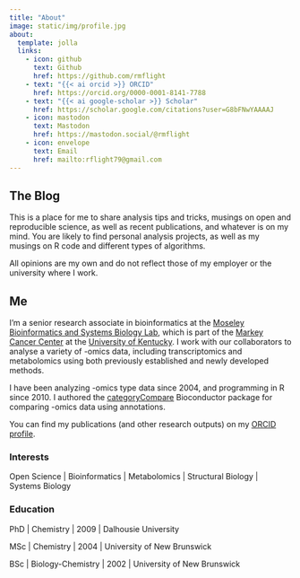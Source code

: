```yaml
---
title: "About"
image: static/img/profile.jpg
about:
  template: jolla
  links:
    - icon: github
      text: Github
      href: https://github.com/rmflight
    - text: "{{< ai orcid >}} ORCID"
      href: https://orcid.org/0000-0001-8141-7788
    - text: "{{< ai google-scholar >}} Scholar"
      href: https://scholar.google.com/citations?user=G8bFNwYAAAAJ
    - icon: mastodon
      text: Mastodon
      href: https://mastodon.social/@rmflight
    - icon: envelope
      text: Email
      href: mailto:rflight79@gmail.com
---
```


## The Blog

This is a place for me to share analysis tips and tricks, musings on open and reproducible science, as well as recent publications, and whatever is on my mind.
You are likely to find personal analysis projects, as well as my musings on R code and different types of algorithms.

All opinions are my own and do not reflect those of my employer or the university where I work.

## Me

I'm a senior research associate in bioinformatics at the [Moseley Bioinformatics and Systems Biology Lab](https://bioinformatics.cesb.uky.edu/), which is part of the [Markey Cancer Center](https://ukhealthcare.uky.edu/markey-cancer-center) at the [University of Kentucky](http://www.uky.edu/). 
I work with our collaborators to analyse a variety of -omics data, including transcriptomics and metabolomics using both previously established and newly developed methods.

I have been analyzing -omics type data since 2004, and programming in R since 2010.
I authored the [categoryCompare](https://bioconductor.org/packages/release/bioc/html/categoryCompare.html) Bioconductor package for comparing -omics data using annotations.

You can find my publications (and other research outputs) on my [ORCID profile](https://orcid.org/0000-0001-8141-7788).

### Interests

Open Science | Bioinformatics | Metabolomics | Structural Biology | Systems Biology

### Education

PhD | Chemistry | 2009 | Dalhousie University

MSc | Chemistry | 2004 | University of New Brunswick

BSc | Biology-Chemistry | 2002 | University of New Brunswick
